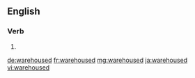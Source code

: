 ==English==

===Verb===
{{head|en|verb form}}

# {{en-past of|warehouse}}

[[de:warehoused]]
[[fr:warehoused]]
[[mg:warehoused]]
[[ja:warehoused]]
[[vi:warehoused]]